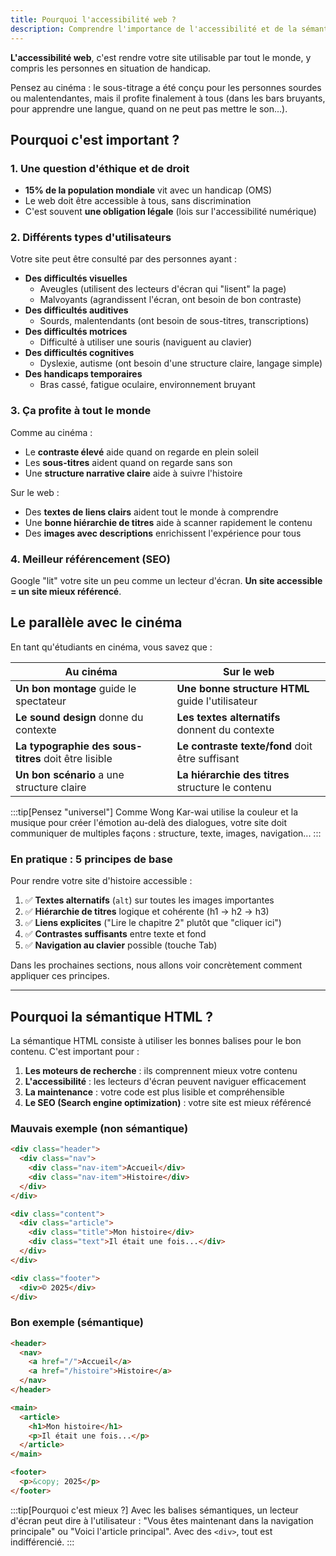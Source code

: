 ```yaml
---
title: Pourquoi l'accessibilité web ?
description: Comprendre l'importance de l'accessibilité et de la sémantique HTML
---
```



**L'accessibilité web**, c'est rendre votre site utilisable par tout le monde, y compris les personnes en situation de handicap.

Pensez au cinéma : le sous-titrage a été conçu pour les personnes sourdes ou malentendantes, mais il profite finalement à tous (dans les bars bruyants, pour apprendre une langue, quand on ne peut pas mettre le son...).

## Pourquoi c'est important ?

### 1. Une question d'éthique et de droit

- **15% de la population mondiale** vit avec un handicap (OMS)
- Le web doit être accessible à tous, sans discrimination
- C'est souvent **une obligation légale** (lois sur l'accessibilité numérique)

### 2. Différents types d'utilisateurs

Votre site peut être consulté par des personnes ayant :

- **Des difficultés visuelles**
  - Aveugles (utilisent des lecteurs d'écran qui "lisent" la page)
  - Malvoyants (agrandissent l'écran, ont besoin de bon contraste)
- **Des difficultés auditives**
  - Sourds, malentendants (ont besoin de sous-titres, transcriptions)
- **Des difficultés motrices**
  - Difficulté à utiliser une souris (naviguent au clavier)
- **Des difficultés cognitives**
  - Dyslexie, autisme (ont besoin d'une structure claire, langage simple)
- **Des handicaps temporaires**
  - Bras cassé, fatigue oculaire, environnement bruyant

### 3. Ça profite à tout le monde

Comme au cinéma :
- Le **contraste élevé** aide quand on regarde en plein soleil
- Les **sous-titres** aident quand on regarde sans son
- Une **structure narrative claire** aide à suivre l'histoire

Sur le web :
- Des **textes de liens clairs** aident tout le monde à comprendre
- Une **bonne hiérarchie de titres** aide à scanner rapidement le contenu
- Des **images avec descriptions** enrichissent l'expérience pour tous

### 4. Meilleur référencement (SEO)

Google "lit" votre site un peu comme un lecteur d'écran. **Un site accessible = un site mieux référencé**.

## Le parallèle avec le cinéma

En tant qu'étudiants en cinéma, vous savez que :

| Au cinéma | Sur le web |
|-----------|------------|
| **Un bon montage** guide le spectateur | **Une bonne structure HTML** guide l'utilisateur |
| **Le sound design** donne du contexte | **Les textes alternatifs** donnent du contexte |
| **La typographie des sous-titres** doit être lisible | **Le contraste texte/fond** doit être suffisant |
| **Un bon scénario** a une structure claire | **La hiérarchie des titres** structure le contenu |

:::tip[Pensez "universel"]
Comme Wong Kar-wai utilise la couleur et la musique pour créer l'émotion au-delà des dialogues, votre site doit communiquer de multiples façons : structure, texte, images, navigation...
:::

### En pratique : 5 principes de base

Pour rendre votre site d'histoire accessible :

1. ✅ **Textes alternatifs** (`alt`) sur toutes les images importantes
2. ✅ **Hiérarchie de titres** logique et cohérente (h1 → h2 → h3)
3. ✅ **Liens explicites** ("Lire le chapitre 2" plutôt que "cliquer ici")
4. ✅ **Contrastes suffisants** entre texte et fond
5. ✅ **Navigation au clavier** possible (touche Tab)

Dans les prochaines sections, nous allons voir concrètement comment appliquer ces principes.

---

## Pourquoi la sémantique HTML ?

La sémantique HTML consiste à utiliser les bonnes balises pour le bon contenu. C'est important pour :

1. **Les moteurs de recherche** : ils comprennent mieux votre contenu
2. **L'accessibilité** : les lecteurs d'écran peuvent naviguer efficacement
3. **La maintenance** : votre code est plus lisible et compréhensible
4. **Le SEO (Search engine optimization)** : votre site est mieux référencé

### Mauvais exemple (non sémantique)

```html
<div class="header">
  <div class="nav">
    <div class="nav-item">Accueil</div>
    <div class="nav-item">Histoire</div>
  </div>
</div>

<div class="content">
  <div class="article">
    <div class="title">Mon histoire</div>
    <div class="text">Il était une fois...</div>
  </div>
</div>

<div class="footer">
  <div>© 2025</div>
</div>
```

### Bon exemple (sémantique)

```html
<header>
  <nav>
    <a href="/">Accueil</a>
    <a href="/histoire">Histoire</a>
  </nav>
</header>

<main>
  <article>
    <h1>Mon histoire</h1>
    <p>Il était une fois...</p>
  </article>
</main>

<footer>
  <p>&copy; 2025</p>
</footer>
```

:::tip[Pourquoi c'est mieux ?]
Avec les balises sémantiques, un lecteur d'écran peut dire à l'utilisateur : "Vous êtes maintenant dans la navigation principale" ou "Voici l'article principal". Avec des `<div>`, tout est indifférencié.
:::